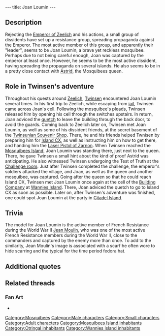 ---
title: Joan Loumin
---

{{Character|
Name=Joan Loumin|
Image=MLOUMIN.jpg|
Race=[[Mosquibee]]|
Gender=Male|
Size=Small|
Age=Adult}}

{{Quote|
Quote=Thank you for having freed me. I am a dissident of the government. The emperor and Dark Monk, our reincarnated God, manipulate the people of Zeelich. They lie continually.|
Character=Joan Loumin}}

==Description==
Rejecting the [[Emperor of Zeelich]] and his actions, a small group of dissidents have set up a resistance group, spreading propaganda against the Emperor. The most active member of this group, and apparently their "leader", seems to be Joan Loumin, a brave yet reckless mosquibee. Perhaps due to not being careful enough, Joan was captured by the emperor at least once. However, he seems to be the most active dissident, having spreading the propaganda on several islands. He also seems to be in a pretty close contact with [[Astrid]], the Mosquibees queen.

==Role in Twinsen's adventure==
Throughout his quests around [[Zeelich]], [[Twinsen]] encountered Joan Loumin several times. In his first trip to Zeelich, while escaping from [[Otringal prison|jail]], Twinsen came across Joan's cell. Following the mosquibee's pleads, Twinsen released him by opening his cell through the switches upstairs. In return, Joan adviced the [[quetch]] to leave the building through the back door, to avoid the guards.
Coming back to Zeelich later on, Twinsen met Joan Loumin, as well as some of his dissident friends, at the secret basement of the [[Twinsunian Souvenir Shop]]. There, he and his friends helped Twnisen by preparing him for [[Island CX]], as well as instructing him on how to get there, and handing him the [[Laser Pistol of Zarnon]].
When Twinsen reached the [[Mosquibees Island]], Joan Loumin was standing there, just next to the queen. There, he gave Twinsen a small hint about the kind of proof Astrid was anticipating. He also witnessed Twinsen undergoing the Test of Truth at the [[Challenge room]]. Just after Twinsen completed the challenge, the emperor's soldiers attacked the village, and Joan, as well as the queen and another mosquibee, was captured.
Going after the queen so that he could reach Island CX, Twinsen met Joan Loumin once again at the cell of the [[Building Company]] at [[Wannies Island]]. There, Joan adviced the quetch to go to Island CX as soon as possible.
Later on, after Twinsen's adventure was finished, one could spot Joan Loumin at the party in [[Citadel Island]].

==Trivia==
The model for Joan Loumin is the active member of French Resistance during the World War II [http://en.wikipedia.org/wiki/Jean_Moulin Jean Moulin], who was one of the most active French Resistance members during the World War II, close to the commanders and captured by the enemy more than once. To add to the similarity, Jean Moulin's image is associated with a scarf he often wore to hide scarring and the typical for the time period fedora hat.

==Additional quotes==
{{Quote|
Quote=But let's not waste any time. If you want to get out of here, don't take the main entrance, it is being watched by soldiers.|
Character=Joan Loumin}}
{{Quote|
Quote=It's our secret identification sign. He just might be speaking the truth your Majesty.|
Character=Joan Loumin}}
{{Quote|
Quote=Only you can stop the emperor and Dark Monk.|
Character=Joan Loumin}}

==Related threads==
===Fan Art===
* {{post|id=226830|title=Edited Film Pictures}}

[[Category:Mosquibees]]
[[Category:Male characters]]
[[Category:Small characters]]
[[Category:Adult characters]]
[[Category:Mosquibees Island inhabitants]]
[[Category:Otringal inhabitants]]
[[Category:Wannies Island inhabitants]]